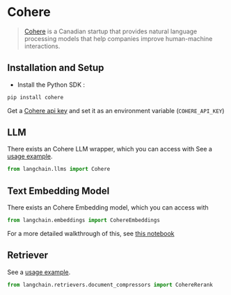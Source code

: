 # Cohere

>[Cohere](https://cohere.ai/about) is a Canadian startup that provides natural language processing models
> that help companies improve human-machine interactions.

## Installation and Setup
- Install the Python SDK :
```bash
pip install cohere
```

Get a [Cohere api key](https://dashboard.cohere.ai/) and set it as an environment variable (`COHERE_API_KEY`)


## LLM

There exists an Cohere LLM wrapper, which you can access with 
See a [usage example](/docs/modules/model_io/models/llms/integrations/cohere).

```python
from langchain.llms import Cohere
```

## Text Embedding Model

There exists an Cohere Embedding model, which you can access with 
```python
from langchain.embeddings import CohereEmbeddings
```
For a more detailed walkthrough of this, see [this notebook](/docs/modules/data_connection/text_embedding/integrations/cohere.html)

## Retriever

See a [usage example](/docs/integrations/retrievers/cohere-reranker).

```python
from langchain.retrievers.document_compressors import CohereRerank
```
